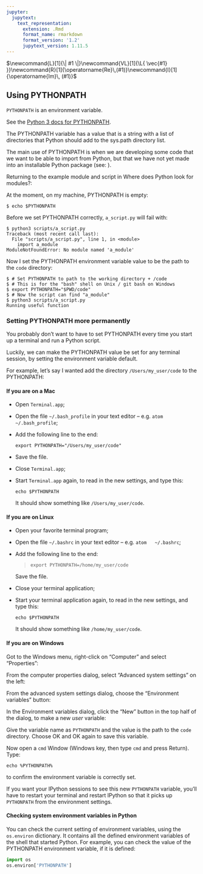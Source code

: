 ```yaml
---
jupyter:
  jupytext:
    text_representation:
      extension: .Rmd
      format_name: rmarkdown
      format_version: '1.2'
      jupytext_version: 1.11.5
---
```


$\newcommand{L}[1]{\| #1 \|}\newcommand{VL}[1]{\L{ \vec{#1} }}\newcommand{R}[1]{\operatorname{Re}\,(#1)}\newcommand{I}[1]{\operatorname{Im}\, (#1)}$

## Using PYTHONPATH

`PYTHONPATH` is an environment variable.

See the [Python 3 docs for PYTHONPATH](https://docs.python.org/3/using/cmdline.html#envvar-PYTHONPATH).

The PYTHONPATH variable has a value that is a string with a list of
directories that Python should add to the sys.path directory
list.

The main use of PYTHONPATH is when we are developing some code that we want to
be able to import from Python, but that we have not yet made into an
installable Python package (see: ).

Returning to the example module and script in Where does Python look for modules?:

<!-- $ rm -rf code scripts another_dir
$ mkdir code scripts
 -->
At the moment, on my machine, PYTHONPATH is empty:

```
$ echo $PYTHONPATH

```

Before we set PYTHONPATH correctly, `a_script.py` will fail with:

```
$ python3 scripts/a_script.py
Traceback (most recent call last):
  File "scripts/a_script.py", line 1, in <module>
    import a_module
ModuleNotFoundError: No module named 'a_module'
```

Now I set the PYTHONPATH environment variable value to be the path to the
`code` directory:

```
$ # Set PYTHONPATH to path to the working directory + /code
$ # This is for the "bash" shell on Unix / git bash on Windows
$ export PYTHONPATH="$PWD/code"
$ # Now the script can find "a_module"
$ python3 scripts/a_script.py
Running useful function
```

### Setting PYTHONPATH more permanently

You probably don’t want to have to set PYTHONPATH every time you start up a
terminal and run a Python script.

Luckily, we can make the PYTHONPATH value be set for any terminal session, by
setting the environment variable default.

For example, let’s say I wanted add the directory `/Users/my_user/code` to
the PYTHONPATH:

#### If you are on a Mac

* Open `Terminal.app`;

* Open the file `~/.bash_profile` in your text editor – e.g. `atom
  ~/.bash_profile`;

* Add the following line to the end:

  ```
  export PYTHONPATH="/Users/my_user/code"
  ```

* Save the file.

* Close `Terminal.app`;

* Start `Terminal.app` again, to read in the new settings, and type this:

  ```
  echo $PYTHONPATH
  ```

  It should show something like `/Users/my_user/code`.

#### If you are on Linux

* Open your favorite terminal program;

* Open the file `~/.bashrc` in your text editor – e.g. `atom
  ~/.bashrc`;

* Add the following line to the end:

  > ```
  > export PYTHONPATH=/home/my_user/code
  > ```

  Save the file.

* Close your terminal application;

* Start your terminal application again, to read in the new settings, and
  type this:

  ```
  echo $PYTHONPATH
  ```

  It should show something like `/home/my_user/code`.

#### If you are on Windows

Got to the Windows menu, right-click on “Computer” and select “Properties”:

From the computer properties dialog, select “Advanced system settings” on the
left:

From the advanced system settings dialog, choose the “Environment variables”
button:

In the Environment variables dialog, click the “New” button in the top half of
the dialog, to make a new *user* variable:

Give the variable name as `PYTHONPATH` and the value is the path to
the `code` directory. Choose OK and OK again to save this
variable.

Now open a `cmd` Window (Windows key, then type `cmd` and press
Return). Type:

```
echo %PYTHONPATH%
```

to confirm the environment variable is correctly set.

If you want your IPython sessions to see this new `PYTHONPATH` variable,
you’ll have to restart your terminal and restart IPython so that it picks up
`PYTHONPATH` from the environment settings.

#### Checking system environment variables in Python

You can check the current setting of environment variables, using the
`os.environ` dictionary.   It contains all the defined environment variables
of the shell that started Python. For example, you can check the value of the
PYTHONPATH environment variable, if it is defined:

```python
import os
os.environ['PYTHONPATH']
```

<!-- vim:ft=rst -->
<!-- Course -->
<!-- BIC -->
<!-- Python distributions -->
<!-- Version control -->
<!-- Editors -->
<!-- Python and common libraries -->
<!-- IPython -->
<!-- Virtualenv and helpers -->
<!-- Pypi and packaging -->
<!-- Mac development -->
<!-- Windows development -->
<!-- Nipy and friends -->
<!-- FMRI datasets -->
<!-- Languages -->
<!-- Imaging software -->
<!-- Installation -->
<!-- Tutorials -->
<!-- MB tutorials -->
<!-- Ideas -->
<!-- Psych-214 -->
<!-- People -->
<!-- Licenses -->
<!-- Neuroimaging stuff -->
<!-- OpenFMRI projects -->
<!-- Unix -->
<!-- Substitutions -->
